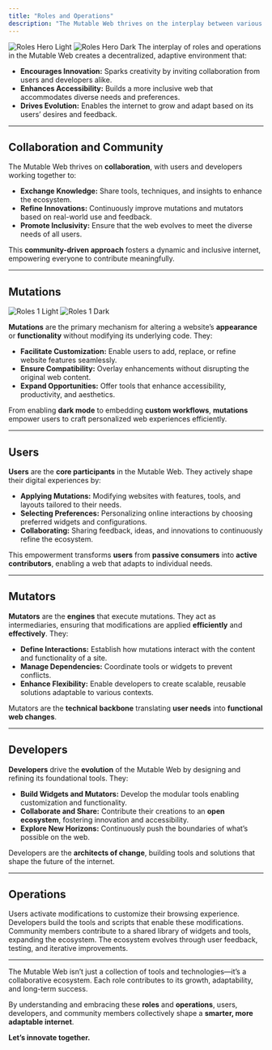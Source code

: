 ```yaml
---
title: "Roles and Operations"
description: "The Mutable Web thrives on the interplay between various roles and operations, which collectively drive its functionality and adaptability. This decentralized ecosystem empowers users and developers to collaborate, customize, and innovate, making the web more dynamic and user-centric. Let’s dive into the key roles and operations that make this ecosystem work."
---
```


<img alt="Roles Hero Light" class="block dark:hidden" src="/images/roles-light.png" />
<img alt="Roles Hero Dark" class="hidden dark:block" src="/images/roles-dark.png" />

<Tip>
The interplay of roles and operations in the Mutable Web creates a decentralized, adaptive environment that:

- **Encourages Innovation:** Sparks creativity by inviting collaboration from users and developers alike.  
- **Enhances Accessibility:** Builds a more inclusive web that accommodates diverse needs and preferences.  
- **Drives Evolution:** Enables the internet to grow and adapt based on its users’ desires and feedback.  
</Tip>

---

## Collaboration and Community

The Mutable Web thrives on **collaboration**, with users and developers working together to:

- **Exchange Knowledge:** Share tools, techniques, and insights to enhance the ecosystem.  
- **Refine Innovations:** Continuously improve mutations and mutators based on real-world use and feedback.  
- **Promote Inclusivity:** Ensure that the web evolves to meet the diverse needs of all users.  

This **community-driven approach** fosters a dynamic and inclusive internet, empowering everyone to contribute meaningfully.

---

## Mutations

<img alt="Roles 1 Light" class="block dark:hidden" src="/images/roles-1-light.png" />
<img alt="Roles 1 Dark" class="hidden dark:block" src="/images/roles-1-dark.png" />

**Mutations** are the primary mechanism for altering a website’s **appearance** or **functionality** without modifying its underlying code. They:

- **Facilitate Customization:** Enable users to add, replace, or refine website features seamlessly.  
- **Ensure Compatibility:** Overlay enhancements without disrupting the original web content.  
- **Expand Opportunities:** Offer tools that enhance accessibility, productivity, and aesthetics.  

From enabling **dark mode** to embedding **custom workflows**, **mutations** empower users to craft personalized web experiences efficiently.

---

## Users

**Users** are the **core participants** in the Mutable Web. They actively shape their digital experiences by:

- **Applying Mutations:** Modifying websites with features, tools, and layouts tailored to their needs.  
- **Selecting Preferences:** Personalizing online interactions by choosing preferred widgets and configurations.  
- **Collaborating:** Sharing feedback, ideas, and innovations to continuously refine the ecosystem.  

This empowerment transforms **users** from **passive consumers** into **active contributors**, enabling a web that adapts to individual needs.

---

## Mutators

**Mutators** are the **engines** that execute mutations. They act as intermediaries, ensuring that modifications are applied **efficiently** and **effectively**. They:

- **Define Interactions:** Establish how mutations interact with the content and functionality of a site.  
- **Manage Dependencies:** Coordinate tools or widgets to prevent conflicts.  
- **Enhance Flexibility:** Enable developers to create scalable, reusable solutions adaptable to various contexts.  

Mutators are the **technical backbone** translating **user needs** into **functional web changes**.

---

## Developers

**Developers** drive the **evolution** of the Mutable Web by designing and refining its foundational tools. They:

- **Build Widgets and Mutators:** Develop the modular tools enabling customization and functionality.  
- **Collaborate and Share:** Contribute their creations to an **open ecosystem**, fostering innovation and accessibility.  
- **Explore New Horizons:** Continuously push the boundaries of what’s possible on the web.  

Developers are the **architects of change**, building tools and solutions that shape the future of the internet.

---

## Operations

<Steps>
  <Step title="1. Applying Mutations">
    Users activate modifications to customize their browsing experience.
  </Step>

  <Step title="2. Creating Mutators">
    Developers build the tools and scripts that enable these modifications.
  </Step>

  <Step title="3. Sharing Innovations">
    Community members contribute to a shared library of widgets and tools, expanding the ecosystem.
  </Step>

  <Step title="4. Continuous Refinement">
    The ecosystem evolves through user feedback, testing, and iterative improvements.
  </Step>
</Steps>

---

<Tip>
The Mutable Web isn’t just a collection of tools and technologies—it’s a collaborative ecosystem. Each role contributes to its growth, adaptability, and long-term success.
</Tip>

By understanding and embracing these **roles** and **operations**, users, developers, and community members collectively shape a **smarter, more adaptable internet**.

**Let’s innovate together.**
